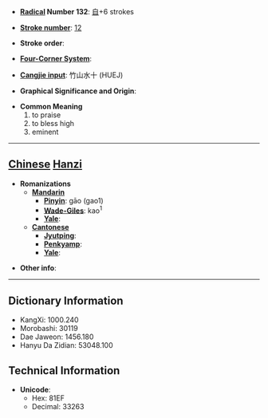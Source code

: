 * '''[[Wiktionary:Chinese radical index| Radical]] Number 132''': [[Wiktionary:Chinese radical index 自|自]]+6 strokes

* '''[[Wiktionary:Chinese total strokes index|Stroke number]]''': [[Wiktionary:Chinese total strokes index 12|12]]

* '''Stroke order''': 

* '''[[Wiktionary:Chinese four corner index|Four-Corner System]]''': 

* '''[[Wiktionary:Chinese Cangjie index|Cangjie input]]''': 竹山水十 (HUEJ)

* '''Graphical Significance and Origin''': 

* '''Common Meaning'''
*#to praise
*# to bless high
*# eminent


----

== [[Chinese]] [[Hanzi]] ==

* '''Romanizations'''
** '''[[Mandarin]]'''
*** '''[[Pinyin]]''': gāo (gao1)
*** '''[[Wade-Giles]]''': kao<sup>1</sup>
*** '''[[Yale]]''': 
** '''[[Cantonese]]'''
*** '''[[Jyutping]]''':
*** '''[[Penkyamp]]''': 
*** '''[[Yale]]''': 

* '''Other info''': 

----

== Dictionary Information ==

* KangXi: 1000.240
* Morobashi: 30119
* Dae Jaweon: 1456.180
* Hanyu Da Zidian: 53048.100

== Technical Information ==

* '''Unicode''':
** Hex: 81EF
** Decimal: 33263